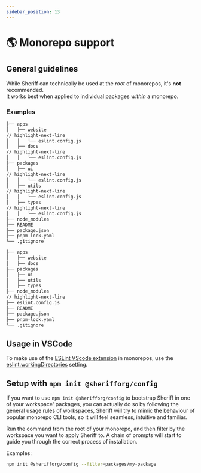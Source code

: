```yaml
---
sidebar_position: 13
---
```



# 🌎 Monorepo support

## General guidelines

While Sheriff can technically be used at the _root_ of monorepos, it's **not** recommended.<br />
It works best when applied to individual packages _within_ a monorepo.

### Examples

```sh title=✅
├── apps
│   ├── website
// highlight-next-line
│   │   └── eslint.config.js
│   ├── docs
// highlight-next-line
│   │   └── eslint.config.js
├── packages
│   ├── ui
// highlight-next-line
│   │   └── eslint.config.js
│   ├── utils
// highlight-next-line
│   │   └── eslint.config.js
│   ├── types
// highlight-next-line
│   │   └── eslint.config.js
├── node_modules
├── README
├── package.json
├── pnpm-lock.yaml
└── .gitignore
```

```sh title=❌
├── apps
│   ├── website
│   ├── docs
├── packages
│   ├── ui
│   ├── utils
│   ├── types
├── node_modules
// highlight-next-line
├── eslint.config.js
├── README
├── package.json
├── pnpm-lock.yaml
└── .gitignore
```

## Usage in VSCode

To make use of the [ESLint VScode extension](https://marketplace.visualstudio.com/items?itemName=dbaeumer.vscode-eslint) in monorepos, use the [eslint.workingDirectories](https://github.com/microsoft/vscode-eslint#mono-repository-setup) setting.

## Setup with `npm init @sherifforg/config`

If you want to use `npm init @sherifforg/config` to bootstrap Sheriff in one of your workspace' packages, you can actually do so by following the general usage rules of workspaces, Sheriff will try to mimic the behaviour of popular monorepo CLI tools, so it will feel seamless, intuitive and familiar.

Run the command from the root of your monorepo, and then filter by the workspace you want to apply Sheriff to. A chain of prompts will start to guide you through the correct process of installation.

Examples:

```bash npm2yarn
npm init @sherifforg/config --filter=packages/my-package
```
